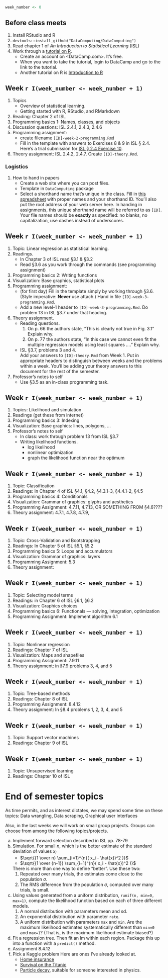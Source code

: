 ```r
week_number <- 0
```


## Before class meets

1. Install RStudio and R
#. `devtools::install_github("DataComputing/DataComputing")`
#. Read chapter 1 of *An Introduction to Statistical Learning* (ISL)
#. Work through a [tutorial on R](https://www.datacamp.com/courses/r-programming-with-swirl).
    * Create an account on <DataCamp.com>.  It's free.
    * When you want to take the tutorial, login to DataCamp and go to the link to the tutorial.
    * Another tutorial on R is [Introduction to R](https://www.datacamp.com/courses/free-introduction-to-r)
    
## Week `r I(week_number <- week_number + 1)`

1. Topics
    * Overview of statistical learning.
    * Getting started with R, RStudio, and RMarkdown 
#. Reading: Chapter 2 of ISL
#. Programming basics 1: Names, classes, and objects
#. Discussion questions: ISL 2.4.1, 2.4.3, 2.4.6 
#. Programming assignment: 
    * create filename `[ID]-week-2-programming.Rmd`
    * Fill in the template with answers to Exercises 8 & 9 in ISL § 2.4.  Here's a trial submission for [ISL § 2.4 Exercise 10](../Assignments/ISL-2/example-week-2-programming.html).
#. Theory assignment: ISL 2.4.2, 2.4.7.  Create `[ID]-theory.Rmd`.

### Logistics

#. How to hand in papers
    * Create a web site where you can post files. 
    * Template in `DataComputing` package
    * Select a shorthand name that's unique in the class.  Fill in [this spreadsheet](https://docs.google.com/spreadsheets/d/1uGlZ7yVUhwU4Tb6lURTsciiGX91jzWA_jdAwVumeUVY/edit?usp=sharing) with proper names and your shorthand ID. You'll also put the root address of your web server here.  In handing in assignments, this unique shorthand name will be referred to as `[ID]`.  Your file names should be **exactly** as specified: no blanks, no capitalization, use dashes instead of underscores.


## Week `r I(week_number <- week_number + 1)`

1. Topic: Linear regression as statistical learning.
#. Readings. 
    * In Chapter 3 of ISL read §3.1 & §3.2
    * Read §3.6 as you work through the commands (see programming assignment)
#. Programming basics 2: Writing functions
#. Visualization: Base graphics, statistical plots
#. Programming assignment:
    * (for first day) Fill in the template simply by working through §3.6. (Style imperative: **Never** use attach.) Hand in file `[ID]-week-3-programming.Rmd`.
    * Add a new level-1 header to `[ID]-week-3-programming.Rmd`.  Do problem 13 in ISL §3.7 under that heading.
#. Theory assignment. 
    * Reading questions. 
        1. On p. 66 the authors state, "This is clearly not true in Fig. 3.1"  Explain why.
        2. On p. 77 the authors state, "In this case we cannot even fit the multiple regression models using least squares ...." Explain why.
    * ISL §3.7, problems 3 and 4.  
    Add your answers to `[ID]-theory.Rmd` from Week 1. Put in appropriate headers to distinguish between weeks and the problems within a week.  You'll be adding your theory answers to this document for the rest of the semester.
#. Professor's notes to self
    * Use §3.5 as an in-class programming task.


## Week `r I(week_number <- week_number + 1)`

1. Topics: Likelihood and simulation
#. Readings (get these from internet)
#. Programming basics 3: Indexing
#. Visualization: Base graphics: lines, polygons, ...
#. Professor's notes to self
    * In class: work through problem 13 from ISL §3.7
    * Writing likelihood functions.
        * log likelihood
        * nonlinear optimization
        * graph the likelihood function near the optimum

## Week `r I(week_number <- week_number + 1)`

1. Topic: Classification
#. Readings: In Chapter 4 of ISL §4.1, §4.2, §4.3.1-3, §4.4.1-2, §4.5
#. Programming basics 4: Conditionals
#. Visualization: Grammar of graphics: glyphs and aesthetics
#. Programming Assignment: 4.7.11, 4.7.13, OR SOMETHING FROM §4.6????
#. Theory assignment: 4.7.1, 4.7.8, 4.7.9, 

## Week `r I(week_number <- week_number + 1)`

1. Topic: Cross-Validation and Bootstrapping
#. Readings: In Chapter 5 of ISL §5.1, §5.2
#. Programming basics 5: Loops and accumulators
#. Visualization: Grammar of graphics: layers
#. Programming Assignment: 5.3
#. Theory assignment:

## Week `r I(week_number <- week_number + 1)`

1. Topic: Selecting model terms
#. Readings: in Chapter 6 of ISL §6.1, §6.2
#. Visualization: Graphics choices
#. Programming basics 6: Functionals --- solving, integration, optimization
#. Programming Assignment: Implement algorithm 6.1
        
## Week `r I(week_number <- week_number + 1)`

1. Topic: Nonlinear regression
#. Readings: Chapter 7 of ISL
#. Visualization: Maps and shapefiles
#. Programming Assignment: 7.9.11
#. Theory assignment: in §7.9 problems 3, 4, and 5

## Week `r I(week_number <- week_number + 1)`

1. Topic: Tree-based methods
#. Readings: Chapter 8 of ISL
#. Programming Assignment: 8.4.12
#. Theory assignment: In §8.4 problems 1, 2, 3, 4, and 5

## Week `r I(week_number <- week_number + 1)`

1. Topic: Support vector machines
#. Readings: Chapter 9 of ISL



## Week `r I(week_number <- week_number + 1)`

1. Topic: Unsupervised learning
#. Readings: Chapter 10 of ISL


# End of semester topics

As time permits, and as interest dictates, we may spend some time on these topics: Data wrangling, Data scraping, Graphical user interfaces

Also, in the last weeks we will work on small group projects.  Groups can choose from among the following topics/projects.

a. Implement forward selection described in ISL pp. 78-79
#. Simulation. For small $n$, which is the better estimate of the standard deviation of values $x_i$
    * $\sqrt{{1 \over n} \sum_{i=1}^{n}( x_i - \hat{x})^2 )}$    
    * $\sqrt{{1 \over {n-1}} \sum_{i=1}^{n}( x_i - \hat{x})^2 )}$    
    
    There is more than one way to define "better".  Use these two:    
    1. Repeated over many trials, the estimates come close to the population $\sigma$.
    2. The RMS difference from the population $\sigma$, computed over many trials, is small.
#. Using values generated from a uniform distribution, `runif(n, min=0, max=1)`, compute the likelihood function based on each of three different models.
    1. A normal distribution with parameters mean and sd.
    2. An exponential distribution with parameter `rate`.
    3. A uniform distribution with parameters `max` and `min`. Are the maximum likelihood estimates systematically different than `min=0` and `max=1`?  (That is, is the maximum likelihood estimate biased?)
#. Fit a regression tree.  Then fit an lm within each region.  Package this up into a function with a `predict()` method.
#. Assignment 8.4.12
#. Pick a Kaggle problem
    Here are ones I've already looked at.
    * [Home insurance](https://www.kaggle.com/c/liberty-mutual-group-property-inspection-prediction/data?train.csv.zip)
    * [Survival on the Titanic](https://www.kaggle.com/c/titanic/data)
    * [Particle decay](https://www.kaggle.com/c/flavours-of-physics/data), suitable for someone interested in physics.



